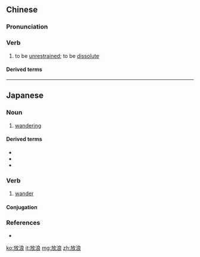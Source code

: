 ==Chinese==
{{zh-forms}}

===Pronunciation===
{{zh-pron
|m=fànglàng
|cat=v
}}

===Verb===
{{zh-verb}}

# {{lb|zh|literary}} to be [[unrestrained]]; to be [[dissolute]]

====Derived terms====
{{zh-der|放浪形骸}}

----

==Japanese==
{{ja-kanjitab|ほう|ろう|yomi=on}}

===Noun===
{{ja-noun|ほうろう}}

# [[wandering]]

====Derived terms====
* {{l|ja|放浪者}}
* {{l|ja|放浪生活}}
* {{l|ja|放浪癖}}

===Verb===
{{ja-verb-suru|ほうろう}}

# [[wander]]

====Conjugation====
{{ja-suru|ほうろう}}

===References===
* {{R:Shogakukan}}

[[ko:放浪]]
[[it:放浪]]
[[mg:放浪]]
[[zh:放浪]]